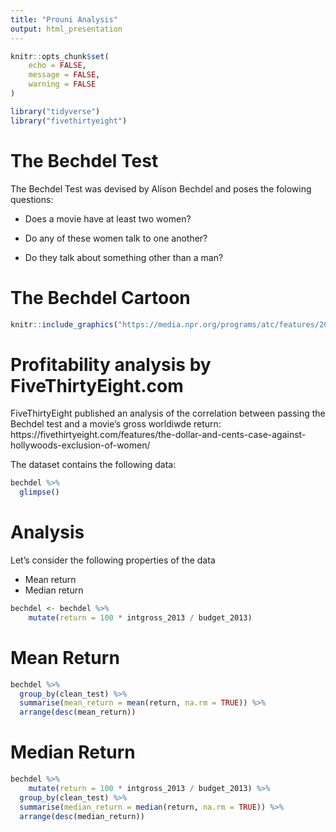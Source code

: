 ```yaml
---
title: "Prouni Analysis"
output: html_presentation
---
```


```r
knitr::opts_chunk$set(
	echo = FALSE,
	message = FALSE,
	warning = FALSE
)
```

```r
library("tidyverse")
library("fivethirtyeight")
```

# The Bechdel Test

The Bechdel Test was devised by Alison Bechdel and poses the folowing questions:

- Does a movie have at least two women?

- Do any of these women talk to one another?

- Do they talk about something other than a man?

# The Bechdel Cartoon

<!-- <img src='https://media.npr.org/programs/atc/features/2008/sep/bechdel/rule_540-4b147460dfbfb89a5e4f5aad992bf3be3358e7cc-s1400.jpg'></img> -->

```r
knitr::include_graphics("https://media.npr.org/programs/atc/features/2008/sep/bechdel/rule_540-4b147460dfbfb89a5e4f5aad992bf3be3358e7cc-s1400.jpg")
```

# Profitability analysis by FiveThirtyEight.com {.tabset}

FiveThirtyEight published an analysis of the correlation between passing the Bechdel test and a movie's gross worldiwde return: https://fivethirtyeight.com/features/the-dollar-and-cents-case-against-hollywoods-exclusion-of-women/

The dataset contains the following data:

```r
bechdel %>%
  glimpse()
```

# Analysis

Let's consider the following properties of the data

- Mean return
- Median return

```r
bechdel <- bechdel %>%
	mutate(return = 100 * intgross_2013 / budget_2013)
```

# Mean Return

```r
bechdel %>%
  group_by(clean_test) %>%
  summarise(mean_return = mean(return, na.rm = TRUE)) %>%
  arrange(desc(mean_return))
```

# Median Return

```r
bechdel %>%
	mutate(return = 100 * intgross_2013 / budget_2013) %>%
  group_by(clean_test) %>%
  summarise(median_return = median(return, na.rm = TRUE)) %>%
  arrange(desc(median_return))
````


